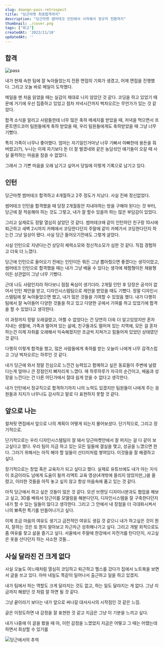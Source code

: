 ```yaml
---
slug: daangn-pass-retrospect
title: "당근마켓 최종합격까지"
description: "당근마켓 썸머테크 인턴에서 시작해서 정규직 전환까지"
thumbnail: ./cover.png
tags: ["회고"]
createdAt: '2022/11/10'
updatedAt: ''
---
```


## 합격

![pass](./pass.png)

내가 현재 속한 팀에 잘 녹아들었는지 전환 면접의 기회가 생겼고, 어제 면접을 진행했다.
그리고 오늘 바로 메일이 도착했다.

메일을 맨 처음 읽었을 때는 실감이 제대로 나지 않았던 것 같다.
코딩을 하고 있었기 때문에 거기에 우선 집중하고 있었고 점차 저녁시간까지 벅차오르는 무언가가 있는 것 같았다.

합격 소식을 알리고 사람들한테 너무 많은 축하 메세지를 받았을 때,
저녁을 먹으면서 프론트엔드코어 팀원들에게 축하 받았을 때,
우리 팀원들에게도 축하받았을 때 그냥 너무 기뻤다.

특히 가족이 너무나 좋아했다. 엄마는 자기일인거마냥 너무 기뻐서 아빠한테 용돈을 줘버렸고(?),
누나는 이제 자기보다 돈 더 잘 벌겠네와 같은 농담섞인 얘기들이 오갈 때 사실 울컥하는 마음을 참을 수 없었다.

그래서 그 기쁜 마음을 오래 남기고 싶어서 당일에 이렇게 기록으로 남기고 있다.

## 인턴

당근마켓 썸머테크 합격하고 4개월하고 2주 정도가 지났다. 사실 진짜 정신없었다.

썸머테크 인턴을 합격했을 때 당장 2개월동안 지내야하는 방을 구해야 된다는 것 부터,
당근에 잘 적응해야 하는 것도 그렇고, 내가 잘 할수 있을까 하는 많은 부담감이 있었다.

그리고 실제로도 정말 열심히 살았던 것 같다. 썸머테크때 같이 인턴하던 친구랑 10시에 퇴근하고 새벽 2시까지 카페에서 코딩한다던지
주말에 같이 카페가서 코딩한다던지 하는건 그냥 일상이 됐다. 사실 당근 들어오기전에도 그렇게 살았다.

사실 인턴으로 지낸다는건 상당히 체력소모와 정신적소모가 심한 것 같다. 직접 경험하고 더욱 더 느꼈다.

당근에 인턴으로 들어오기 전에는 인턴이든 뭐든 그냥 뽑아줬으면 좋겠다는 생각이었고,
썸머테크 인턴으로 합격했을 때는 내가 그냥 배울 수 있다는 생각에 체험형이든 채용형이든 상관없이 그냥 너무 기뻤다.

근데 나도 사람인지라 하다보니 점점 욕심이 생기더라. 2개월 인턴 후 당장은 공석이 없어서 인턴 제안을 받고,
디자인시스템팀으로 제안을 받았을 때도 기뻤다. 정말 디자인시스템팀에 잘 녹아들었으면 했고, 내가 많은 것들을 기여할 수 있었음 했다.
내가 다행히 팀에서 잘 녹아들어 다양한 것들을 하고 있고 다양한 곳에서 기여를 하고 있었기에 합격을 할 수 있었다고 생각한다.

이 과정까지 정말 오래걸렸고, 어쩔 수 없었다는 건 당연히 더욱 더 알고있었지만 혼자 지내는 생활에, 가족과 떨어져 있는 삶에,
친구들과도 떨어져 있는 지역에, 모든 걸 혼자하는건 이제 자취를 오래해서 익숙해졌지만 조금씩 지쳐가고 힘들어져 있었던 상태였던 것 같다.

다행히 이렇게 합격을 했고, 많은 사람들에게 축하를 받는 오늘이 나에게 너무 감격스럽고 그냥 벅차오르는 하루인 것 같다.

내가 당근에 와서 정말 진심으로 느낀건 능력있고 함께하고 싶은 동료들이 주변에 널렸다는게 얼마나 큰 장점인지 뼈저리게 느꼈다.
매 하루하루가 자극의 순간이고, 배움과 성장을 느낀다는 건 다른 어딘가에서 절대 쉽게 얻을 수 없다고 생각한다.

내가 인턴에서 정규직으로 합격하기까지 나의 노력도 있겠지만 팀원들이 나에게 주는 응원들과 지지가 너무나도 감사하고 말로 다 표현하지 못할 것 같다.

## 앞으로 나는

컬쳐핏 면접에서 앞으로 나의 계획이 어떻게 되는지 물어보셨다. 단기적으로, 그리고 장기적으로.

단기적으로는 우리 디자인시스템팀이 잘 돼서 당근마켓안에서 잘 퍼지는 걸 다 같이 보고싶다고 했다.
우리 팀이 지금 하고 있는 모든 일들에 결실을 맺고, 성공을 느꼈으면 한다. 그러기 위해서는 아직 해야 할 일들이 산더미처럼 쌓여있다.
이것들을 잘 해결하고 싶다.

장기적으로는 창업 혹은 교육자가 되고 싶다고 했다. 실제로 유튜브에도 내가 아는 지식이 조금이라도 남에게 도움이 될까 리액트 교육 영상(4개밖에 올리지 않았지만,,)을 올렸고,
이러한 것들을 아직 놓고 싶지 않고 항상 마음속에 품고 있는 것 같다.

아직 당근에서 하고 싶은 것들이 많은 것 같다. 모션 브랜딩 디자이너분과도 협업을 해보고 싶고, 3D를 배워서 당근이를 모델링을 해본다던지,
디자인시스템을 잘 구축한다던지 내가 할 수 있는 일들이 많다고 생각한다. 그리고 그 안에서 내 장점을 더 극대화시켜서 나의 뾰족한 특기를 만들어나가고 싶다.

이제 조금 마음의 여유도 생기고 금전적인 여유도 생길 것 같으니 내가 하고싶은 것이 뭔지, 잘하는 것은 또 뭔지 알아보고 차근차근 성취해나가고 싶다.
그리고 개발 외적으로도 좀 여유를 찾고 삶을 즐기고 싶다. 서울에서 주말에 한강에서 자전거를 탄다던지, 사고싶은 옷을 산다던지 하는 사소한 것들...

## 사실 달라진 건 크게 없다

사실 오늘도 여느때처럼 열심히 코딩하고 퇴근하고 헬스를 갔다가 집에서 노트북을 보면서 글을 쓰고 있다.
아마 내일도 똑같이 일어나서 출근하고 일을 하고 있겠지.

내가 팀에서 하는 역할도 크게 달라지는 것도 없고, 하는 일도 달라지는 게 없다.
그냥 지금까지 해왔던 것 처럼 잘 하면 될 것 같다.

그냥 끝이라기 보다는 내가 앞으로 써나갈 대서사시의 시작점인 것 같은 느낌.

글은 이정도하면 내 감정을 잘 표현한 것 같고 지금은 그냥 이 기분을 느끼고 싶다.

내가 나중에 이 글을 봤을 때 아, 이런 감정을 느꼈었지 지금은 어떻고 그 때는 어땠는데 하면서 회상할 수 있기를

![당근에서의 추억](./memory.png)

